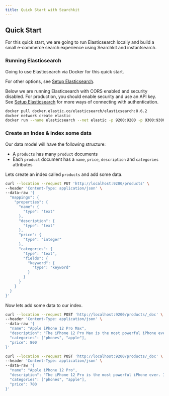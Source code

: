 ```yaml
---
title: Quick Start with Searchkit
---
```



## Quick Start

For this quick start, we are going to run Elasticsearch locally and build a small e-commerce search experience using Searchkit and instantsearch.

### Running Elasticsearch

Going to use Elasticsearch via Docker for this quick start. 

For other options, see [Setup Elasticsearch](/docs/guides/setup-elasticsearch).

Below we are running Elasticsearch with CORS enabled and security disabled. For production, you should enable security and use an API key. See [Setup Elasticsearch](/docs/guides/setup-elasticsearch) for more ways of connecting with authentication.

```bash
docker pull docker.elastic.co/elasticsearch/elasticsearch:8.6.2
docker network create elastic
docker run --name elasticsearch --net elastic -p 9200:9200 -p 9300:9300 -e "discovery.type=single-node" -e "xpack.security.enabled=false" -e http.cors.enabled=true -e "http.cors.allow-origin='*'" -e http.cors.allow-headers=X-Requested-With,X-Auth-Token,Content-Type,Content-Length,Authorization -e http.cors.allow-credentials=true -e network.publish_host=localhost -e xpack.security.enabled=false docker.elastic.co/elasticsearch/elasticsearch:8.6.2
```

### Create an Index & index some data

Our data model will have the following structure:

- A `products` has many `product` documents
- Each `product` document has a `name`, `price`, `description` and `categories` attributes

Lets create an index called `products` and add some data.

```bash
curl --location --request PUT 'http://localhost:9200/products' \
--header 'Content-Type: application/json' \
--data-raw '{
  "mappings": {
    "properties": {
      "name": {
        "type": "text"
      },
      "description": {
        "type": "text"
      },
      "price": {
        "type": "integer"
      },
      "categories": {
        "type": "text",
        "fields": {
          "keyword": {
            "type": "keyword"
          }
        }
      }
    }
  }
}'
```

Now lets add some data to our index.

```bash
curl --location --request POST 'http://localhost:9200/products/_doc' \
--header 'Content-Type: application/json' \
--data-raw '{
  "name": "Apple iPhone 12 Pro Max",
  "description": "The iPhone 12 Pro Max is the most powerful iPhone ever. It has a 6.7-inch Super Retina XDR display, a Ceramic Shield front cover, and a triple-camera system with a LiDAR scanner. It also has a 5G connection, a 6-core CPU, and a 4-core GPU. The iPhone 12 Pro Max is available in 128GB, 256GB, and 512GB storage options.",
  "categories": ["phones", "apple"],
  "price": 800
}'

curl --location --request POST 'http://localhost:9200/products/_doc' \
--header 'Content-Type: application/json' \
--data-raw '{
  "name": "Apple iPhone 12 Pro",
  "description": "The iPhone 12 Pro is the most powerful iPhone ever. It has a 6.1-inch Super Retina XDR display, a Ceramic Shield front cover, and a triple-camera system with a LiDAR scanner. It also has a 5G connection, a 6-core CPU, and a 4-core GPU. The iPhone 12 Pro is available in 128GB, 256GB, and 512GB storage options.",
  "categories": ["phones", "apple"],
  "price": 700
}'
```